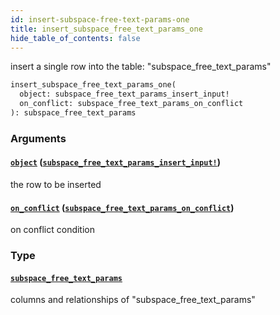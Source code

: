 ```yaml
---
id: insert-subspace-free-text-params-one
title: insert_subspace_free_text_params_one
hide_table_of_contents: false
---
```


insert a single row into the table: "subspace_free_text_params"

```graphql
insert_subspace_free_text_params_one(
  object: subspace_free_text_params_insert_input!
  on_conflict: subspace_free_text_params_on_conflict
): subspace_free_text_params
```

### Arguments

#### [`object`](#) ([`subspace_free_text_params_insert_input!`](../inputs/subspace-free-text-params-insert-input))

the row to be inserted

#### [`on_conflict`](#) ([`subspace_free_text_params_on_conflict`](../inputs/subspace-free-text-params-on-conflict))

on conflict condition

### Type

#### [`subspace_free_text_params`](../objects/subspace-free-text-params)

columns and relationships of "subspace_free_text_params"
